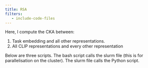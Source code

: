```yaml
---
title: RSA
filters:
   - include-code-files
---
```



Here, I compute the CKA between:

1. Task embedding and all other representations.
2. All CLIP representations and every other representation

Below are three scripts.
The bash script calls the slurm file (this is for parallelisation on the cluster).
The slurm file calls the Python script.

```.bash
```

```.bash
```

```.python
```